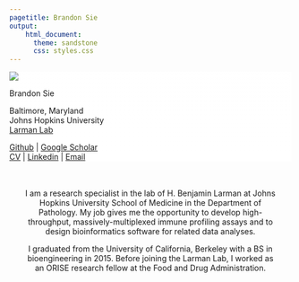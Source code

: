 ```yaml
---
pagetitle: Brandon Sie
output:
    html_document:
      theme: sandstone
      css: styles.css
---
```

  

<!-- <div class = "siteinfo" align = "center" style = "min-height: 80vh; display:flex; justify-content: flex-end; flex-direction: column;">   -->

<a class="anchor" id="bio"></a>
<div class = "row" style = "background: linear-gradient(rgba(255,255,255,0.9), rgba(255,255,255,1));">

<div class = "col-6 col-sm-auto">

<img class = "profpic1" src="docs/brandonsie.png">
</div>

<div class = "col-6 col-sm-auto" align = "center">
<p class = "name">Brandon Sie</p>

<i class="fa fa-fw fa-map-marker" aria-hidden="true"></i> Baltimore, Maryland  
<i class="fa fa-fw fa-briefcase" aria-hidden="true"></i> Johns Hopkins University  
[<i class="fa fa-fw fa-flask" aria-hidden="true"></i> Larman Lab](http://labs.pathology.jhu.edu/larman/) 


[<i class="fa fa-fw fa-github" aria-hidden="true"></i> Github](https://github.com/brandonsie) 
| [<i class="fa fa-fw fa-graduation-cap" aria-hidden="true"></i> Google Scholar](https://scholar.google.com/citations?user=FpNLPEkAAAAJ&hl=en)  
[<i class="fa fa-fw fa-file" aria-hidden="true"></i> CV](docs/20190322_CV_BrandonSie.pdf)
| [<i class="fa fa-fw fa-linkedin" aria-hidden="true"></i> Linkedin](https://www.linkedin.com/in/brandonsie)
| [<i class="fa fa-fw fa-envelope" aria-hidden="true"></i> Email](mailto:brandonsie@gmail.com)  

</div>
</div>
</div>





<div class = "row">

<div class = "col-12 col-sm-auto" align = "center" style = "max-width: 800px; width: 90%; margin: auto; text-align: center;">

<!-- <hr> -->
<br> <br> 
I am a research specialist in the lab of H. Benjamin Larman at Johns Hopkins University School of Medicine in the Department of Pathology. My job gives me the opportunity to develop high-throughput, massively-multiplexed immune profiling assays and to design bioinformatics software for related data analyses.

I graduated from the University of California, Berkeley with a BS in bioengineering in 2015. Before joining the Larman Lab, I worked as an ORISE research fellow at the Food and Drug Administration.
</div>

</div>  

